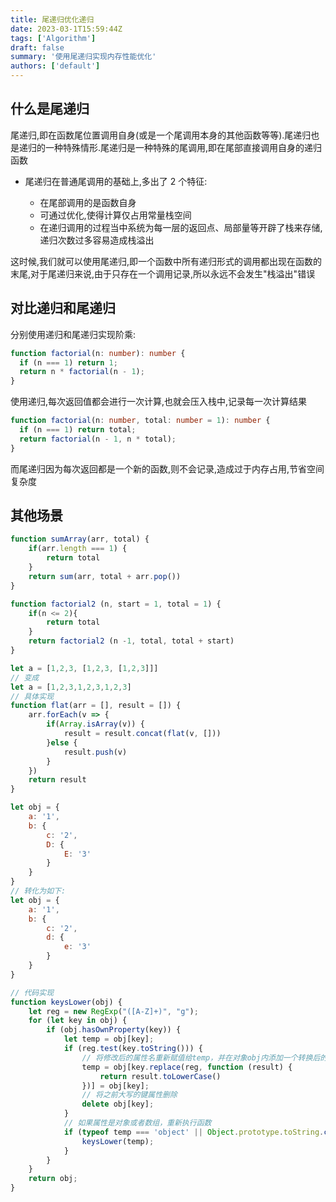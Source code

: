 ```yaml
---
title: 尾递归优化递归
date: 2023-03-1T15:59:44Z
tags: ['Algorithm']
draft: false
summary: '使用尾递归实现内存性能优化'
authors: ['default']
---
```


## 什么是尾递归

尾递归,即在函数尾位置调用自身(或是一个尾调用本身的其他函数等等).尾递归也是递归的一种特殊情形.尾递归是一种特殊的尾调用,即在尾部直接调用自身的递归函数

- 尾递归在普通尾调用的基础上,多出了 2 个特征:

  - 在尾部调用的是函数自身
  - 可通过优化,使得计算仅占用常量栈空间
  - 在递归调用的过程当中系统为每一层的返回点、局部量等开辟了栈来存储,递归次数过多容易造成栈溢出

这时候,我们就可以使用尾递归,即一个函数中所有递归形式的调用都出现在函数的末尾,对于尾递归来说,由于只存在一个调用记录,所以永远不会发生"栈溢出"错误

## 对比递归和尾递归

分别使用递归和尾递归实现阶乘:

```ts:Recursion.ts
function factorial(n: number): number {
  if (n === 1) return 1;
  return n * factorial(n - 1);
}
```

使用递归,每次返回值都会进行一次计算,也就会压入栈中,记录每一次计算结果

```ts:TailRecursion.ts
function factorial(n: number, total: number = 1): number {
  if (n === 1) return total;
  return factorial(n - 1, n * total);
}
```

而尾递归因为每次返回都是一个新的函数,则不会记录,造成过于内存占用,节省空间复杂度

## 其他场景

```js:数组求和.js
function sumArray(arr, total) {
    if(arr.length === 1) {
        return total
    }
    return sum(arr, total + arr.pop())
}
```

```js:斐波那契数列.js
function factorial2 (n, start = 1, total = 1) {
    if(n <= 2){
        return total
    }
    return factorial2 (n -1, total, total + start)
}
```

```js:数组扁平化.js
let a = [1,2,3, [1,2,3, [1,2,3]]]
// 变成
let a = [1,2,3,1,2,3,1,2,3]
// 具体实现
function flat(arr = [], result = []) {
    arr.forEach(v => {
        if(Array.isArray(v)) {
            result = result.concat(flat(v, []))
        }else {
            result.push(v)
        }
    })
    return result
}
```

```js:数组对象格式化.js
let obj = {
    a: '1',
    b: {
        c: '2',
        D: {
            E: '3'
        }
    }
}
// 转化为如下:
let obj = {
    a: '1',
    b: {
        c: '2',
        d: {
            e: '3'
        }
    }
}

// 代码实现
function keysLower(obj) {
    let reg = new RegExp("([A-Z]+)", "g");
    for (let key in obj) {
        if (obj.hasOwnProperty(key)) {
            let temp = obj[key];
            if (reg.test(key.toString())) {
                // 将修改后的属性名重新赋值给temp，并在对象obj内添加一个转换后的属性
                temp = obj[key.replace(reg, function (result) {
                    return result.toLowerCase()
                })] = obj[key];
                // 将之前大写的键属性删除
                delete obj[key];
            }
            // 如果属性是对象或者数组，重新执行函数
            if (typeof temp === 'object' || Object.prototype.toString.call(temp) === '[object Array]') {
                keysLower(temp);
            }
        }
    }
    return obj;
}
```

